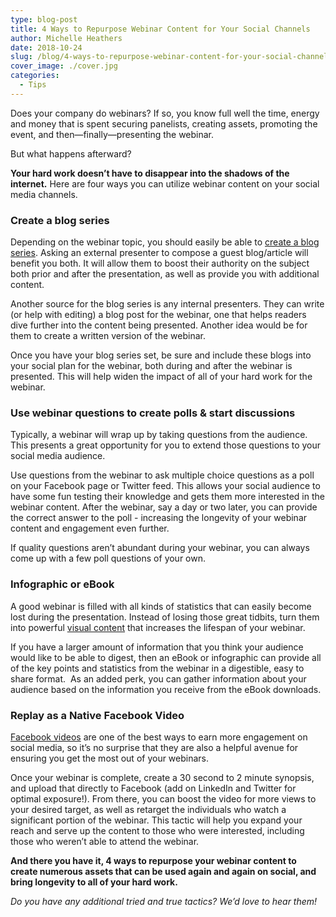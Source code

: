 ```yaml
---
type: blog-post
title: 4 Ways to Repurpose Webinar Content for Your Social Channels
author: Michelle Heathers
date: 2018-10-24
slug: /blog/4-ways-to-repurpose-webinar-content-for-your-social-channels
cover_image: ./cover.jpg
categories:
  - Tips
---
```


Does your company do webinars? If so, you know full well the time, energy and
money that is spent securing panelists, creating assets, promoting the event,
and then—finally—presenting the webinar.

But what happens afterward?

**Your hard work doesn’t have to disappear into the shadows of the internet.** Here are four ways you can utilize webinar content on your social media channels.

### Create a blog series

Depending on the webinar topic, you should easily be able to [create a blog series][1]. Asking an external presenter to compose a guest blog/article will benefit you both. It will allow them to boost their authority on the subject both prior and after the presentation, as well as provide you with additional content.

Another source for the blog series is any internal presenters. They can write
(or help with editing) a blog post for the webinar, one that helps readers
dive further into the content being presented. Another idea would be for them
to create a written version of the webinar.

Once you have your blog series set, be sure and include these blogs into your
social plan for the webinar, both during and after the webinar is presented.
This will help widen the impact of all of your hard work for the webinar.

### Use webinar questions to create polls & start discussions

Typically, a webinar will wrap up by taking questions from the audience. This
presents a great opportunity for you to extend those questions to your social
media audience.

Use questions from the webinar to ask multiple choice questions as a poll on
your Facebook page or Twitter feed. This allows your social audience to have
some fun testing their knowledge and gets them more interested in the webinar
content. After the webinar, say a day or two later, you can provide the
correct answer to the poll - increasing the longevity of your webinar
content and engagement even further.

If quality questions aren’t abundant during your webinar, you can always come
up with a few poll questions of your own.

### Infographic or eBook

A good webinar is filled with all kinds of statistics that can easily become
lost during the presentation. Instead of losing those great tidbits, turn them
into powerful [visual content][2] that increases the lifespan of your webinar.

If you have a larger amount of information that you think your audience would
like to be able to digest, then an eBook or infographic can provide all of the
key points and statistics from the webinar in a digestible, easy to share
format.  As an added perk, you can gather information about your audience
based on the information you receive from the eBook downloads.

### Replay as a Native Facebook Video

[Facebook videos][3] are one of the best ways to earn more engagement on social media, so it’s no surprise that they are also a helpful avenue for ensuring you get the most out of your webinars.

Once your webinar is complete, create a 30 second to 2 minute synopsis, and
upload that directly to Facebook (add on LinkedIn and Twitter for optimal
exposure!). From there, you can boost the video for more views to your desired
target, as well as retarget the individuals who watch a significant portion of
the webinar. This tactic will help you expand your reach and serve up the
content to those who were interested, including those who weren’t able to
attend the webinar.

**And there you have it, 4 ways to repurpose your webinar content to create numerous assets that can be used again and again on social, and bring longevity to all of your hard work.**

_Do you have any additional tried and true tactics? We’d love to hear them!_

[1]: /blog/social-media/8-essential-elements-winning-blog-post
[2]: /blog/social-media-tips/simple-tools-to-create-eye-catching-visual-content
[3]: /blog/social-media/5-tips-maximize-effectiveness-facebook-live-video
